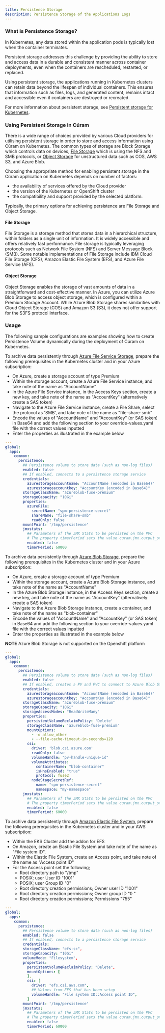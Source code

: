 ```yaml
---
title: Persistence Storage
description: Persistence Storage of the Applications Logs
---
```


### What is Persistence Storage?

In Kubernetes, any data stored within the application pods is typically lost when the container terminates.

Persistent storage addresses this challenge by providing the ability to store and access data in a durable and consistent manner across container deployments, even when the containers are rescheduled, restarted, or replaced.

Using persistent storage, the applications running in Kubernetes clusters can retain data beyond the lifespan of individual containers.
This ensures that information such as files, logs, and generated content, remains intact and accessible even if containers are destroyed or recreated.

For more information about persistent storage, see [Persistent storage for Kubernetes](https://aws.amazon.com/blogs/storage/persistent-storage-for-kubernetes/).

### Using Persistent Storage in Cúram

There is a wide range of choices provided by various Cloud providers for utilising persistent storage in order to store and access information using Cúram on Kubernetes.
The common types of storage are Block Storage which controls data on devices, [File Storage](https://docs.oracle.com/en-us/iaas/Content/File/Concepts/filestorageoverview.htm) which is using the NFS and SMB protocols, or [Object Storage](https://docs.oracle.com/en-us/iaas/Content/Object/Concepts/objectstorageoverview.htm) for unstructured data such as COS, AWS S3, and Azure Blob.

Choosing the appropriate method for enabling persistent storage in the Cúram application on Kubernetes depends on number of factors:

* the availability of services offered by the Cloud provider
* the version of the Kubernetes or OpenShift cluster
* the compatibility and support provided by the selected platform.

Typically, the primary options for achieving persistence are File Storage and Object Storage.

#### File Storage

File Storage is a storage method that stores data in a hierarchical structure, within folders as a single unit of information.
It is widely accessible and offers relatively fast performance. File storage is typically leveraging protocols such as Network File System (NFS) and Server Message Block (SMB).
Some notable implementations of File Storage include IBM Cloud File Storage (CFS), Amazon Elastic File System (EFS), and Azure File Service (AFS).

#### Object Storage

Object Storage enables the storage of vast amounts of data in a straightforward and cost-effective manner.
In Azure, you can utilize Azure Blob Storage to access object storage, which is configured within a Premium Storage Account.
While Azure Blob Storage shares similarities with Cloud Object Storage (COS) and Amazon S3 (S3), it does not offer support for the S3FS protocol interface.

### Usage

The following sample configurations are examples showing how to create Persistence Volume dynamically during the deployment of Cúram on Kubernetes.

<Tabs>

<Tab label="Azure File Service">
<Row>
<Column>

To archive data persistently through [Azure File Service Storage](https://learn.microsoft.com/en-us/azure/aks/azure-files-csi), prepare the following prerequisites in the Kubernetes cluster and in your Azure subscription:

* On Azure, create a storage account of type Premium
* Within the storage account, create a Azure File Service instance, and take note of the name as "AccountName"
* In the Azure File Service instance, in the Access Keys section, create a new key, and take note of the name as "AccountKey" (alternatively create a SAS token)
* Navigate to the Azure File Service instance, create a File Share, select the protocol as 'SMB', and take note of the name as "file-share-smb"
* Encode the values of "AccountName" and "AccountKey" (or SAS token) in Base64 and add the following section to your override-values.yaml file with the correct values inputted
* Enter the properties as illustrated in the example below

```yaml path=override-values.yaml
---
global:
  apps:
    common:
      persistence:
        ## Persistence volume to store data (such as non-log files)
        enabled: false
        ## If enabled, connects to a persistence storage service
        credentials:
          azurestorageaccountname: "AccountName (encoded in Base64)"
          azurestorageaccountkey: "AccountKey (encoded in Base64)"
        storageClassName: "azureblob-fuse-premium"
        storageCapacity: "10Gi"
        properties:
          azureFile:
            secretName: "spm-persistence-secret"
            shareName: "file-share-smb"
            readOnly: false
        mountPoint: '/tmp/persistence'
        jmxstats:
          ## Parameters of the JMX Stats to be persisted on the PVC
          # The property timerPeriod sets the value curam.jmx.output_statistics_timer_period in milliseconds
          enabled: false
          timerPeriod: 60000
```

</Column>
</Row>
</Tab>

<Tab label="Azure Blob Storage">
<Row>
<Column>

To archive data persistently through [Azure Blob Storage](https://learn.microsoft.com/en-us/azure/aks/azure-blob-csi?tabs=Blobfuse), prepare the following prerequisites in the Kubernetes cluster and in your Azure subscription:

* On Azure, create a storage account of type Premium
* Within the storage account, create a Azure Blob Storage instance, and take note of the name as "AccountName"
* In the Azure Blob Storage instance, in the Access Keys section, create a new key, and take note of the name as "AccountKey" (alternatively create a SAS token)
* Navigate to the Azure Blob Storage instance, create a container, and take note of the name as "blob-container"
* Encode the values of "AccountName" and "AccountKey" (or SAS token) in Base64 and add the following section to your override-values.yaml file with the correct values inputted
* Enter the properties as illustrated in the example below

<InlineNotification kind='warning'>

**NOTE** Azure Blob Storage is not supported on the Openshift platform

</InlineNotification>

</Column>
</Row>
<Row>
<Column>

```yaml path=override-values.yaml
---
global:
  apps:
    common:
      persistence:
        ## Persistence volume to store data (such as non-log files)
        enabled: false
        ## If enabled, creates a PV and PVC to connect to Azure Blob Storage container
        credentials:
          azurestorageaccountname: "AccountName (encoded in Base64)"
          azurestorageaccountkey: "AccountKey (encoded in Base64)"
        storageClassName: "azureblob-fuse-premium"
        storageCapacity: "10Gi"
        storageAccessModes: "ReadWriteMany"
        properties:
          persistentVolumeReclaimPolicy: 'Delete'
          storageClassName: 'azureblob-fuse-premium'
          mountOptions:
            - -o allow_other
            - --file-cache-timeout-in-seconds=120
          csi:
            driver: 'blob.csi.azure.com'
            readOnly: false
            volumeHandle: "pv-handle-unique-id"
            volumeAttributes:
              containerName: "blob-container"
              isHnsEnabled: "true"
              protocol: fuse2
            nodeStageSecretRef:
              name: "spm-persistence-secret"
              namespace: "my-namespace"
        jmxstats:
          ## Parameters of the JMX Stats to be persisted on the PVC
          # The property timerPeriod sets the value curam.jmx.output_statistics_timer_period in milliseconds
          enabled: false
          timerPeriod: 60000
```

</Column>
</Row>
</Tab>

<Tab label="Elastic File System">
<Row>
<Column>

To archive data persistently through [Amazon Elastic File System](https://docs.aws.amazon.com/efs/latest/ug/whatisefs.html), prepare the following prerequisites in the Kubernetes cluster and in your AWS subscription:

* Within the EKS Cluster add the addon for EFS
* On Amazon, create an Elastic File System and take note of the name as "File system ID".
* Within the Elastic File System, create an Access point, and take note of the name as "Access point ID"
* For the Access point set the following;
  * Root directory path to "/tmp"
  * POSIX; user User ID "1001"
  * POSIX; user Group ID "0"
  * Root directory creation permissions; Owner user ID "1001"
  * Root directory creation permissions; Owner group ID "0
"
  * Root directory creation permissions; Permissions "755"

```yaml path=override-values.yaml
---
global:
  apps:
    common:
      persistence:
        ## Persistence volume to store data (such as non-log files)
        enabled: false
        ## If enabled, connects to a persistence storage service
        credentials:
        storageClassName: "efs-sc",
        storageCapacity: "10Gi"
        volumeMode: "Filesystem",
        properties:
          persistentVolumeReclaimPolicy: "Delete",
          mountOptions: [
          ],
          csi: [
            driver: "efs.csi.aws.com",
            ## Values from EFS that has been setup
            volumeHandle: "File system ID::Access point ID",
          ]
        mountPoint: '/tmp/persistence'
        jmxstats:
          ## Parameters of the JMX Stats to be persisted on the PVC
          # The property timerPeriod sets the value curam.jmx.output_statistics_timer_period in milliseconds
          enabled: false
          timerPeriod: 60000
```

</Column>
</Row>
</Tab>

</Tabs>
